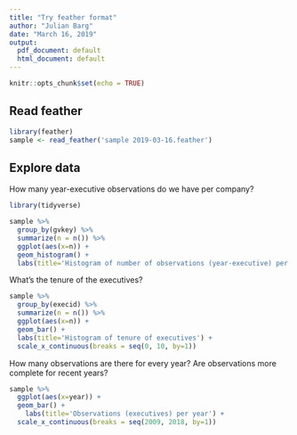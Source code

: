 ```yaml
---
title: "Try feather format"
author: "Julian Barg"
date: "March 16, 2019"
output:
  pdf_document: default
  html_document: default
---
```


```r
knitr::opts_chunk$set(echo = TRUE)
```

## Read feather
```r
library(feather)
sample <- read_feather('sample 2019-03-16.feather')
```

## Explore data
How many year-executive observations do we have per company?

```r
library(tidyverse)

sample %>%
  group_by(gvkey) %>%
  summarize(n = n()) %>%
  ggplot(aes(x=n)) +
  geom_histogram() +
  labs(title='Histogram of number of observations (year-executive) per company')
```

What's the tenure of the executives?
```r
sample %>%
  group_by(execid) %>%
  summarize(n = n()) %>%
  ggplot(aes(x=n)) +
  geom_bar() +
  labs(title='Histogram of tenure of executives') +
  scale_x_continuous(breaks = seq(0, 10, by=1))
```

How many observations are there for every year? Are observations more complete for recent years?
```r
sample %>%
  ggplot(aes(x=year)) +
  geom_bar() +
    labs(title='Observations (executives) per year') +
  scale_x_continuous(breaks = seq(2009, 2018, by=1))
```